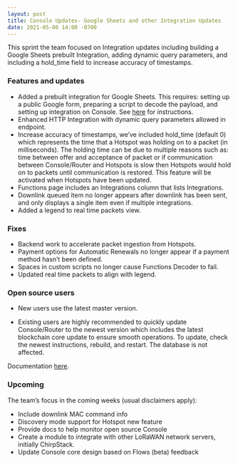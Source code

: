 ```yaml
---
layout: post
title: Console Updates- Google Sheets and other Integration Updates
date: 2021-05-06 14:00 -0700
---
```


This sprint the team focused on Integration updates including building a Google Sheets prebuilt
Integration, adding dynamic query parameters, and including a hold_time field to increase accuracy
of timestamps.

### Features and updates

- Added a prebuilt integration for Google Sheets. This requires: setting up a public Google form,
  preparing a script to decode the payload, and setting up integration on Console. See
  [here](https://docs.helium.com/use-the-network/console/integrations/google-sheets) for
  instructions.
- Enhanced HTTP Integration with dynamic query parameters allowed in endpoint.
- Increase accuracy of timestamps, we’ve included hold_time (default 0) which represents the time
  that a Hotspot was holding on to a packet (in milliseconds). The holding time can be due to
  multiple reasons such as: time between offer and acceptance of packet or if communication between
  Console/Router and Hotspots is slow then Hotspots would hold on to packets until communication is
  restored. This feature will be activated when Hotspots have been updated.
- Functions page includes an Integrations column that lists Integrations.
- Downlink queued item no longer appears after downlink has been sent, and only displays a single
  item even if multiple integrations.
- Added a legend to real time packets view.

### Fixes

- Backend work to accelerate packet ingestion from Hotspots.
- Payment options for Automatic Renewals no longer appear if a payment method hasn’t been defined.
- Spaces in custom scripts no longer cause Functions Decoder to fail.
- Updated real time packets to align with legend.

### Open source users

- New users use the latest master version.

- Existing users are highly recommended to quickly update Console/Router to the newest version which
  includes the latest blockchain core update to ensure smooth operations. To update, check the
  newest instructions, rebuild, and restart. The database is not affected.

Documentation [here](https://docs.helium.com/use-the-network/run-console/#console-setup).

### Upcoming

The team’s focus in the coming weeks (usual disclaimers apply):

- Include downlink MAC command info
- Discovery mode support for Hotspot new feature
- Provide docs to help monitor open source Console
- Create a module to integrate with other LoRaWAN network servers, initially ChirpStack.
- Update Console core design based on Flows (beta) feedback

